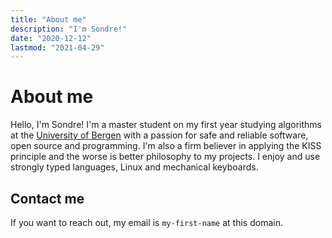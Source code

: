 ```yaml
---
title: "About me"
description: "I'm Sondre!"
date: "2020-12-12"
lastmod: "2021-04-29"
---
```


# About me

Hello, I'm Sondre! I'm a master student on my first year studying algorithms at the
[University of Bergen](https://www.uib.no/) with a passion for safe and reliable
software, open source and programming. I'm also a firm believer in applying the KISS principle
and the worse is better philosophy to my projects. I enjoy and use strongly
typed languages, Linux and mechanical keyboards.

## Contact me

If you want to reach out, my email is `my-first-name` at this domain.
